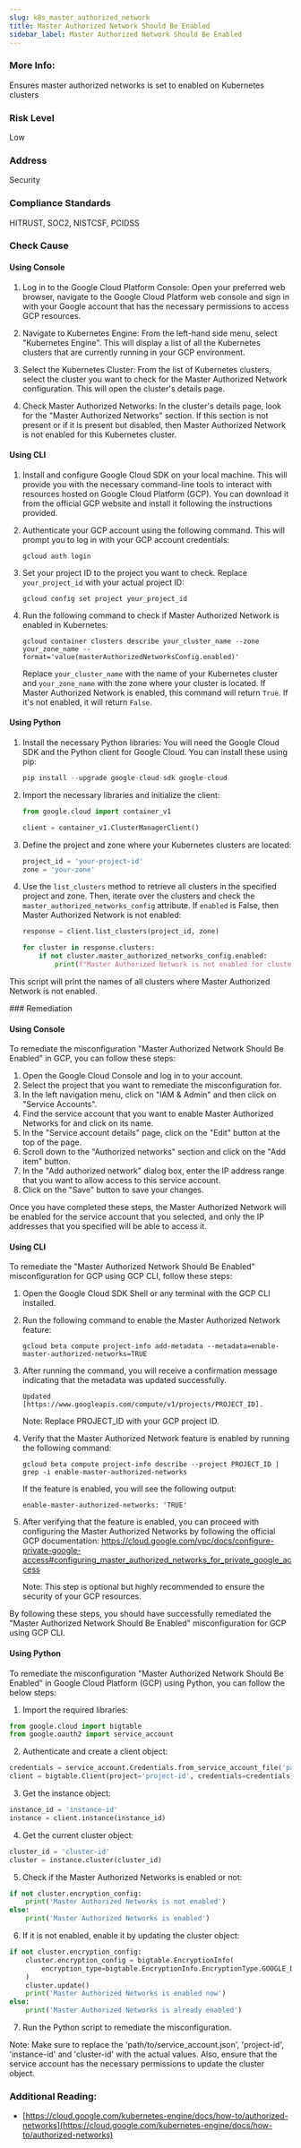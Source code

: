 ```yaml
---
slug: k8s_master_authorized_network
title: Master Authorized Network Should Be Enabled
sidebar_label: Master Authorized Network Should Be Enabled
---
```


### More Info:

Ensures master authorized networks is set to enabled on Kubernetes clusters

### Risk Level

Low

### Address

Security

### Compliance Standards

HITRUST, SOC2, NISTCSF, PCIDSS



<Tabs><Tab title='Cause'>
### Check Cause

#### Using Console

1. Log in to the Google Cloud Platform Console: Open your preferred web browser, navigate to the Google Cloud Platform web console and sign in with your Google account that has the necessary permissions to access GCP resources.

2. Navigate to Kubernetes Engine: From the left-hand side menu, select "Kubernetes Engine". This will display a list of all the Kubernetes clusters that are currently running in your GCP environment.

3. Select the Kubernetes Cluster: From the list of Kubernetes clusters, select the cluster you want to check for the Master Authorized Network configuration. This will open the cluster's details page.

4. Check Master Authorized Networks: In the cluster's details page, look for the "Master Authorized Networks" section. If this section is not present or if it is present but disabled, then Master Authorized Network is not enabled for this Kubernetes cluster.

#### Using CLI

1. Install and configure Google Cloud SDK on your local machine. This will provide you with the necessary command-line tools to interact with resources hosted on Google Cloud Platform (GCP). You can download it from the official GCP website and install it following the instructions provided.

2. Authenticate your GCP account using the following command. This will prompt you to log in with your GCP account credentials:

   ```
   gcloud auth login
   ```

3. Set your project ID to the project you want to check. Replace `your_project_id` with your actual project ID:

   ```
   gcloud config set project your_project_id
   ```

4. Run the following command to check if Master Authorized Network is enabled in Kubernetes:

   ```
   gcloud container clusters describe your_cluster_name --zone your_zone_name --format='value(masterAuthorizedNetworksConfig.enabled)'
   ```

   Replace `your_cluster_name` with the name of your Kubernetes cluster and `your_zone_name` with the zone where your cluster is located. If Master Authorized Network is enabled, this command will return `True`. If it's not enabled, it will return `False`.

#### Using Python

1. Install the necessary Python libraries: You will need the Google Cloud SDK and the Python client for Google Cloud. You can install these using pip:

   ```python
   pip install --upgrade google-cloud-sdk google-cloud
   ```

2. Import the necessary libraries and initialize the client:

   ```python
   from google.cloud import container_v1

   client = container_v1.ClusterManagerClient()
   ```

3. Define the project and zone where your Kubernetes clusters are located:

   ```python
   project_id = 'your-project-id'
   zone = 'your-zone'
   ```

4. Use the `list_clusters` method to retrieve all clusters in the specified project and zone. Then, iterate over the clusters and check the `master_authorized_networks_config` attribute. If `enabled` is False, then Master Authorized Network is not enabled:

   ```python
   response = client.list_clusters(project_id, zone)

   for cluster in response.clusters:
       if not cluster.master_authorized_networks_config.enabled:
           print(f"Master Authorized Network is not enabled for cluster {cluster.name}")
   ```
This script will print the names of all clusters where Master Authorized Network is not enabled.

</Tab>


<Tab title='Remediation'>
### Remediation

#### Using Console

To remediate the misconfiguration "Master Authorized Network Should Be Enabled" in GCP, you can follow these steps:

1. Open the Google Cloud Console and log in to your account.
2. Select the project that you want to remediate the misconfiguration for.
3. In the left navigation menu, click on "IAM & Admin" and then click on "Service Accounts".
4. Find the service account that you want to enable Master Authorized Networks for and click on its name.
5. In the "Service account details" page, click on the "Edit" button at the top of the page.
6. Scroll down to the "Authorized networks" section and click on the "Add item" button.
7. In the "Add authorized network" dialog box, enter the IP address range that you want to allow access to this service account.
8. Click on the "Save" button to save your changes.

Once you have completed these steps, the Master Authorized Network will be enabled for the service account that you selected, and only the IP addresses that you specified will be able to access it.

#### Using CLI

To remediate the "Master Authorized Network Should Be Enabled" misconfiguration for GCP using GCP CLI, follow these steps:

1. Open the Google Cloud SDK Shell or any terminal with the GCP CLI installed.
2. Run the following command to enable the Master Authorized Network feature:

   ```
   gcloud beta compute project-info add-metadata --metadata=enable-master-authorized-networks=TRUE
   ```

3. After running the command, you will receive a confirmation message indicating that the metadata was updated successfully.

   ```
   Updated [https://www.googleapis.com/compute/v1/projects/PROJECT_ID].
   ```

   Note: Replace PROJECT_ID with your GCP project ID.

4. Verify that the Master Authorized Network feature is enabled by running the following command:

   ```
   gcloud beta compute project-info describe --project PROJECT_ID | grep -i enable-master-authorized-networks
   ```

   If the feature is enabled, you will see the following output:

   ```
   enable-master-authorized-networks: 'TRUE'
   ```

5. After verifying that the feature is enabled, you can proceed with configuring the Master Authorized Networks by following the official GCP documentation: https://cloud.google.com/vpc/docs/configure-private-google-access#configuring_master_authorized_networks_for_private_google_access

   Note: This step is optional but highly recommended to ensure the security of your GCP resources.

By following these steps, you should have successfully remediated the "Master Authorized Network Should Be Enabled" misconfiguration for GCP using GCP CLI.

#### Using Python

To remediate the misconfiguration "Master Authorized Network Should Be Enabled" in Google Cloud Platform (GCP) using Python, you can follow the below steps:

1. Import the required libraries:

```python
from google.cloud import bigtable
from google.oauth2 import service_account
```

2. Authenticate and create a client object:

```python
credentials = service_account.Credentials.from_service_account_file('path/to/service_account.json')
client = bigtable.Client(project='project-id', credentials=credentials)
```

3. Get the instance object:

```python
instance_id = 'instance-id'
instance = client.instance(instance_id)
```

4. Get the current cluster object:

```python
cluster_id = 'cluster-id'
cluster = instance.cluster(cluster_id)
```

5. Check if the Master Authorized Networks is enabled or not:

```python
if not cluster.encryption_config:
    print('Master Authorized Networks is not enabled')
else:
    print('Master Authorized Networks is enabled')
```

6. If it is not enabled, enable it by updating the cluster object:

```python
if not cluster.encryption_config:
    cluster.encryption_config = bigtable.EncryptionInfo(
        encryption_type=bigtable.EncryptionInfo.EncryptionType.GOOGLE_DEFAULT_ENCRYPTION
    )
    cluster.update()
    print('Master Authorized Networks is enabled now')
else:
    print('Master Authorized Networks is already enabled')
```

7. Run the Python script to remediate the misconfiguration.

Note: Make sure to replace the 'path/to/service_account.json', 'project-id', 'instance-id' and 'cluster-id' with the actual values. Also, ensure that the service account has the necessary permissions to update the cluster object.


### Additional Reading:

- [https://cloud.google.com/kubernetes-engine/docs/how-to/authorized-networks](https://cloud.google.com/kubernetes-engine/docs/how-to/authorized-networks) 


</Tab>
</Tabs>
